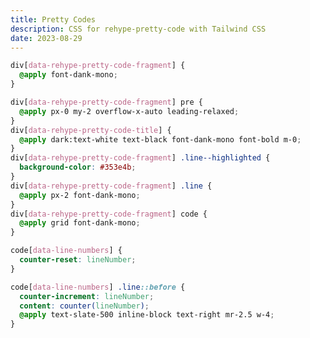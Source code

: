 ```yaml
---
title: Pretty Codes
description: CSS for rehype-pretty-code with Tailwind CSS
date: 2023-08-29
---
```


```css showLineNumbers title="syntax.css"
div[data-rehype-pretty-code-fragment] {
  @apply font-dank-mono;
}

div[data-rehype-pretty-code-fragment] pre {
  @apply px-0 my-2 overflow-x-auto leading-relaxed;
}
div[data-rehype-pretty-code-title] {
  @apply dark:text-white text-black font-dank-mono font-bold m-0;
}
div[data-rehype-pretty-code-fragment] .line--highlighted {
  background-color: #353e4b;
}
div[data-rehype-pretty-code-fragment] .line {
  @apply px-2 font-dank-mono;
}
div[data-rehype-pretty-code-fragment] code {
  @apply grid font-dank-mono;
}

code[data-line-numbers] {
  counter-reset: lineNumber;
}

code[data-line-numbers] .line::before {
  counter-increment: lineNumber;
  content: counter(lineNumber);
  @apply text-slate-500 inline-block text-right mr-2.5 w-4;
}
```
